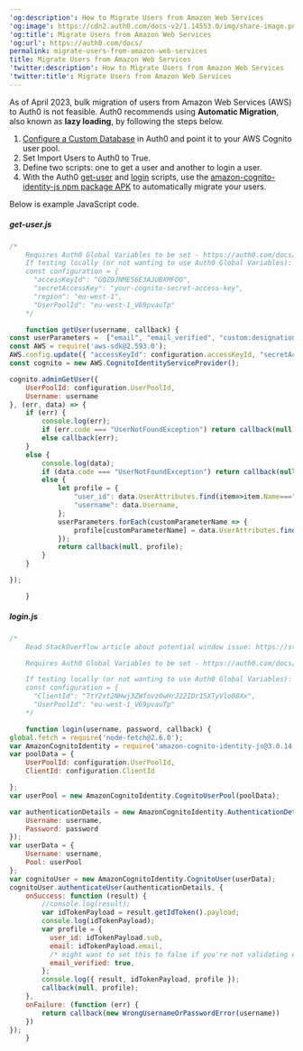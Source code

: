 ---
'og:description': How to Migrate Users from Amazon Web Services
'og:image': https://cdn2.auth0.com/docs-v2/1.14553.0/img/share-image.png
'og:title': Migrate Users from Amazon Web Services
'og:url': https://auth0.com/docs/
permalink: migrate-users-from-amazon-web-services
title: Migrate Users from Amazon Web Services
'twitter:description': How to Migrate Users from Amazon Web Services
'twitter:title': Migrate Users from Amazon Web Services
---
As of April 2023, bulk migration of users from Amazon Web Services (AWS) to Auth0 is not feasible. Auth0 recommends using **Automatic Migration**, also known as **lazy loading**, by following the steps below.

1. [Configure a Custom Database](/docs/authenticate/database-connections/custom-db/create-db-connection) in Auth0 and point it to your AWS Cognito user pool.
2. Set Import Users to Auth0 to True.
3. Define two scripts: one to get a user and another to login a user.
4. With the Auth0 [get-user](/docs/authenticate/database-connections/custom-db/templates/get-user) and [login](/docs/authenticate/database-connections/custom-db/templates/login) scripts, use the [amazon-cognito-identity-js npm package APK](https://www.npmjs.com/package/amazon-cognito-identity-js) to automatically migrate your users.

Below is example JavaScript code.

##### get-user.js

```javascript lines expandable
/*
    Requires Auth0 Global Variables to be set - https://auth0.com/docs/rules/configure-global-variables-for-rules
    If testing locally (or not wanting to use Auth0 Global Variables):
    const configuration = {
      "accessKeyId": "GQZDJNME56E3AJUBXMFOO",
      "secretAccessKey": "your-cognito-secret-access-key",
      "region": "eu-west-1",
      "UserPoolId": "eu-west-1_V69pvauTp"
    */

    function getUser(username, callback) {
const userParameters =  ["email", "email_verified", "custom:designation"];
const AWS = require('aws-sdk@2.593.0');
AWS.config.update({ "accessKeyId": configuration.accessKeyId, "secretAccessKey": configuration.secretAccessKey, "region": configuration.region });
const cognito = new AWS.CognitoIdentityServiceProvider();

cognito.adminGetUser({
    UserPoolId: configuration.UserPoolId,
    Username: username
}, (err, data) => {
    if (err) {
        console.log(err);
        if (err.code === "UserNotFoundException") return callback(null);
        else callback(err);
    }
    else {
        console.log(data);
        if (data.code === "UserNotFoundException") return callback(null);
        else {
            let profile = {
                "user_id": data.UserAttributes.find(item=>item.Name==="sub").Value,
                "username": data.Username,
            };
            userParameters.forEach(customParameterName => {
                profile[customParameterName] = data.UserAttributes.find(item=>item.Name===customParameterName).Value;
            });
            return callback(null, profile);
        }
    }

});

    }
```






##### login.js

```javascript lines expandable
/*
    Read StackOverflow article about potential window issue: https://stackoverflow.com/questions/40219518/aws-cognito-unauthenticated-login-error-window-is-not-defined-js

    Requires Auth0 Global Variables to be set - https://auth0.com/docs/rules/configure-global-variables-for-rules

    If testing locally (or not wanting to use Auth0 Global Variables):
    const configuration = {
      "ClientId": "7tY2xt2NHwj3ZWfovz0wHrJ22IDr15XTyVlo08Xx",
      "UserPoolId": "eu-west-1_V69pvauTp"
    */

    function login(username, password, callback) {
global.fetch = require('node-fetch@2.6.0');
var AmazonCognitoIdentity = require('amazon-cognito-identity-js@3.0.14');
var poolData = {
    UserPoolId: configuration.UserPoolId,
    ClientId: configuration.ClientId

};
var userPool = new AmazonCognitoIdentity.CognitoUserPool(poolData);

var authenticationDetails = new AmazonCognitoIdentity.AuthenticationDetails({
    Username: username,
    Password: password
});
var userData = {
    Username: username,
    Pool: userPool
};
var cognitoUser = new AmazonCognitoIdentity.CognitoUser(userData);
cognitoUser.authenticateUser(authenticationDetails, {
    onSuccess: function (result) {
        //console.log(result);
        var idTokenPayload = result.getIdToken().payload;
        console.log(idTokenPayload);
        var profile = {
          user_id: idTokenPayload.sub,
          email: idTokenPayload.email,
          /* might want to set this to false if you're not validating email addresses */
          email_verified: true,
        };
        console.log({ result, idTokenPayload, profile });
        callback(null, profile);
    },
    onFailure: (function (err) {
        return callback(new WrongUsernameOrPasswordError(username))
    })
});
    }
```



